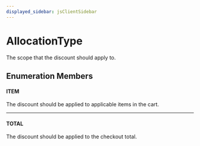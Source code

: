 ```yaml
---
displayed_sidebar: jsClientSidebar
---
```



# AllocationType

The scope that the discount should apply to.

## Enumeration Members

#### ITEM

The discount should be applied to applicable items in the cart.

___

#### TOTAL

The discount should be applied to the checkout total.
